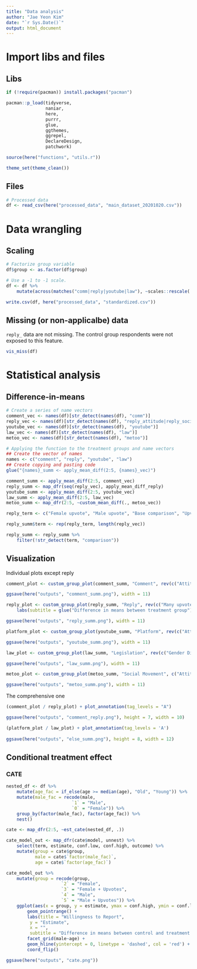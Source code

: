 ```yaml
---
title: "Data analysis"
author: "Jae Yeon Kim"
date: "`r Sys.Date()`"
output: html_document
---
```


# Import libs and files 

## Libs 

```r
if (!require(pacman)) install.packages("pacman")

pacman::p_load(tidyverse,
               naniar,
               here,
               purrr,
               glue,
               ggthemes,
               ggrepel,
               DeclareDesign,
               patchwork)

source(here("functions", "utils.r"))

theme_set(theme_clean())
```

## Files 

```r
# Processed data 
df <- read_csv(here("processed_data", "main_dataset_20201020.csv"))
```

# Data wrangling 

## Scaling 

```r
# Factorize group variable
df$group <- as.factor(df$group)

# Use a -1 to -1 scale.
df <- df %>%
    mutate(across(matches("comm|reply|youtube|law"), ~scales::rescale(.x, c(-1,1))))

write.csv(df, here("processed_data", "standardized.csv"))
```

## Missing (or non-applicalbe) data 

`reply_` data are not missing. The control group respondents were not exposed to this feature.

```r
vis_miss(df)
```

# Statistical analysis 

## Difference-in-means 

```r
# Create a series of name vectors 
comment_vec <- names(df)[str_detect(names(df), "comm")]
reply_vec <- names(df)[str_detect(names(df), "reply_attitude|reply_socialnorm|reply_user_attitude")]
youtube_vec <- names(df)[str_detect(names(df), "youtube")]
law_vec <- names(df)[str_detect(names(df), "law")]
metoo_vec <- names(df)[str_detect(names(df), "metoo")]

# Applying the function to the treatment groups and name vectors 
## Create the vector of names 
names <- c("comment", "reply", "youtube", "law")
## Create copying and pasting code
glue("{names}_summ <- apply_mean_diff(2:5, {names}_vec)")

comment_summ <- apply_mean_diff(2:5, comment_vec)
reply_summ <- map_dfr(seq(reply_vec), apply_mean_diff_reply)
youtube_summ <- apply_mean_diff(2:5, youtube_vec)
law_summ <- apply_mean_diff(2:5, law_vec)
metoo_summ <- map_dfr(2:5, ~custom_mean_diff(., metoo_vec))

reply_term <- c("Female upvote", "Male upvote", "Base comparison", "Upvote comparison")

reply_summ$term <- rep(reply_term, length(reply_vec))

reply_summ <- reply_summ %>% 
    filter(!str_detect(term, "comparison"))
```

## Visualization 

Individual plots except reply

```r
comment_plot <- custom_group_plot(comment_summ, "Comment", rev(c("Attitude on Comment = Hate Speech", "Willingness to Report", "Attitude on Commenter", "Willingness to Like", "Atttidue on Comment")))

ggsave(here("outputs", "comment_summ.png"), width = 11)

reply_plot <- custom_group_plot(reply_summ, "Reply", rev(c("Many upvotes", "Willingness to Like", "Peer pressure", "Real name", "Willingness to Report", "Attitude on Replier", "Attitude on Reply")), 4) +
    labs(subtitle = glue("Difference in means between treatment group"))

ggsave(here("outputs", "reply_summ.png"), width = 11)

platform_plot <- custom_group_plot(youtube_summ, "Platform", rev(c("Attitude on Gov Regulation", "Attitude on Self-regulation", "Attitude on YouTube")))

ggsave(here("outputs", "youtube_summ.png"), width = 11)

law_plot <- custom_group_plot(law_summ, "Legislation", rev(c("Gender Discrimination Law", "Social Media Regulation")), 4)

ggsave(here("outputs", "law_summ.png"), width = 11)

metoo_plot <- custom_group_plot(metoo_summ, "Social Movement", c("Attitude on #MeToo Movement"), 4)

ggsave(here("outputs", "metoo_summ.png"), width = 11)
```

The comprehensive one 

```r
(comment_plot / reply_plot) + plot_annotation(tag_levels = "A")

ggsave(here("outputs", "comment_reply.png"), height = 7, width = 10)
```

```r
(platform_plot / law_plot) + plot_annotation(tag_levels = 'A')
    
ggsave(here("outputs", "else_summ.png"), height = 8, width = 12)
```

## Conditional treatment effect 

### CATE

```r
nested_df <- df %>% 
    mutate(age_fac = if_else(age >= median(age), "Old", "Young")) %>%
    mutate(male_fac = recode(male, 
                         `1` = "Male",
                         `0` = "Female")) %>%
    group_by(factor(male_fac), factor(age_fac)) %>%
    nest()

cate <- map_dfr(2:5, ~est_cate(nested_df, .)) 

cate_model_out <- map_dfr(cate$model, unnest) %>%
    select(term, estimate, conf.low, conf.high, outcome) %>%
    mutate(group = cate$group,
           male = cate$`factor(male_fac)`,
           age = cate$`factor(age_fac)`)

cate_model_out %>%
    mutate(group = recode(group,
                     `2` = "Female",
                     `3` = "Female + Upvotes",
                     `4` = "Male",
                     `5` = "Male + Upvotes")) %>%
    ggplot(aes(x = group, y = estimate, ymax = conf.high, ymin = conf.low)) +
        geom_pointrange() +
        labs(title = "Willingness to Report",
         y = "Estimate",
         x = "",
         subtitle = "Difference in means between control and treatment groups") +
        facet_grid(male~age) +
        geom_hline(yintercept = 0, linetype = 'dashed', col = 'red') +
        coord_flip()

ggsave(here("outputs", "cate.png"))
```